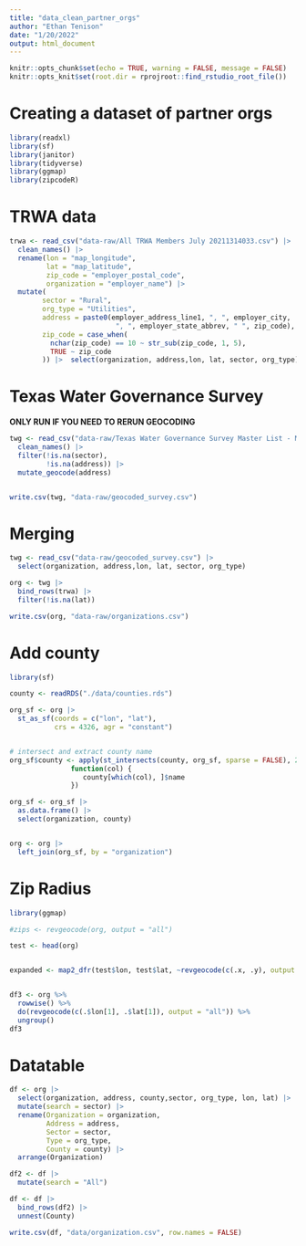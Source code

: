 ```yaml
---
title: "data_clean_partner_orgs"
author: "Ethan Tenison"
date: "1/20/2022"
output: html_document
---
```


```r
knitr::opts_chunk$set(echo = TRUE, warning = FALSE, message = FALSE)
knitr::opts_knit$set(root.dir = rprojroot::find_rstudio_root_file())
```


# Creating a dataset of partner orgs

```r
library(readxl)
library(sf)
library(janitor)
library(tidyverse)
library(ggmap)
library(zipcodeR)
```

# TRWA data 

```r

trwa <- read_csv("data-raw/All TRWA Members July 20211314033.csv") |> 
  clean_names() |> 
  rename(lon = "map_longitude",
         lat = "map_latitude",
         zip_code = "employer_postal_code",
         organization = "employer_name") |> 
  mutate(
        sector = "Rural",
        org_type = "Utilities", 
        address = paste0(employer_address_line1, ", ", employer_city,
                          ", ", employer_state_abbrev, " ", zip_code),
        zip_code = case_when(
          nchar(zip_code) == 10 ~ str_sub(zip_code, 1, 5),
          TRUE ~ zip_code
        )) |>  select(organization, address,lon, lat, sector, org_type)

```

# Texas Water Governance Survey

**ONLY RUN IF YOU NEED TO RERUN GEOCODING**

```r


twg <- read_csv("data-raw/Texas Water Governance Survey Master List - Master List.csv") |> 
  clean_names() |> 
  filter(!is.na(sector),
         !is.na(address)) |> 
  mutate_geocode(address)


write.csv(twg, "data-raw/geocoded_survey.csv")

```

# Merging
```r


twg <- read_csv("data-raw/geocoded_survey.csv") |> 
  select(organization, address,lon, lat, sector, org_type)

org <- twg |> 
  bind_rows(trwa) |> 
  filter(!is.na(lat))

write.csv(org, "data-raw/organizations.csv")

```

# Add county

```r

library(sf)

county <- readRDS("./data/counties.rds")

org_sf <- org |> 
  st_as_sf(coords = c("lon", "lat"),
           crs = 4326, agr = "constant")


# intersect and extract county name
org_sf$county <- apply(st_intersects(county, org_sf, sparse = FALSE), 2, 
               function(col) { 
                  county[which(col), ]$name
               })

org_sf <- org_sf |> 
  as.data.frame() |> 
  select(organization, county)


org <- org |> 
  left_join(org_sf, by = "organization")

```

# Zip Radius 

```r

library(ggmap)

#zips <- revgeocode(org, output = "all")

test <- head(org)


expanded <- map2_dfr(test$lon, test$lat, ~revgeocode(c(.x, .y), output = "all"))


df3 <- org %>%
  rowwise() %>%
  do(revgeocode(c(.$lon[1], .$lat[1]), output = "all")) %>%
  ungroup()
df3

```



# Datatable

```r

df <- org |> 
  select(organization, address, county,sector, org_type, lon, lat) |> 
  mutate(search = sector) |> 
  rename(Organization = organization, 
         Address = address,
         Sector = sector,
         Type = org_type,
         County = county) |> 
  arrange(Organization)

df2 <- df |> 
  mutate(search = "All")

df <- df |> 
  bind_rows(df2) |> 
  unnest(County)

write.csv(df, "data/organization.csv", row.names = FALSE)

```

